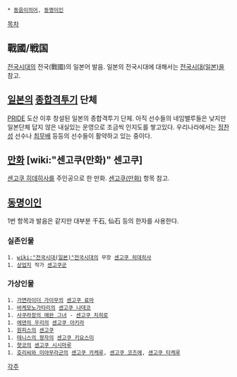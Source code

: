  * [[동음이의어]], [[동명이인]]

[[목차]]

== 戰國/戦国 ==
[[전국시대]]의 전국(戰國)의 일본어 발음. 일본의 전국시대에 대해서는 [[전국시대(일본)]]을 참고.

== [[일본]]의 [[종합격투기]] 단체 ==
[[PRIDE]] 도산 이후 창설된 일본의 종합격투기 단체. 아직 선수들의 네임밸루들은 낮지만 일본단체 답지 않은 내실있는 운영으로 조금씩 인지도를 쌓고있다. 우리나라에서는 [[정찬성]] 선수나 [[최무배]] 등등의 선수들이 활약하고 있는 중이다.

== [[만화]] [wiki:"센고쿠(만화)" 센고쿠] ==
[[센고쿠 히데히사]]를 주인공으로 한 만화. [[센고쿠(만화)]] 항목 참고.

== [[동명이인]] ==
1번 항목과 발음은 같지만 대부분 千石, 仙石 등의 한자를 사용한다.
=== 실존인물 ===
 1. [[wiki:"전국시대(일본)"전국시대]]의 무장 [[센고쿠 히데히사]]
 1. [[상업지]] 작가 [[센고쿠군]]
=== 가상인물 ===
 1. [[가면라이더 가이무]]의 [[센고쿠 료마]]
 1. [[바케모노가타리]]의 [[센고쿠 나데코]]
 1. [[사쿠라장의 애완 그녀]] - [[센고쿠 치히로]]
 1. [[에덴의 우리]]의 [[센고쿠 아키라]]
 1. [[원피스(만화)|원피스]]의 [[센고쿠(원피스)|센고쿠]]
 1. [[테니스의 왕자]]의 [[테니스의 왕자/등장인물#s-4|센고쿠 키요스미]]
 1. [[햣코]]의 [[센고쿠 시시마루]]
 1. [[호리씨와 미야무라군]]의 [[센고쿠 카케루]], [[센고쿠 코즈에]], [[센고쿠 타케루]]

[[각주]]
